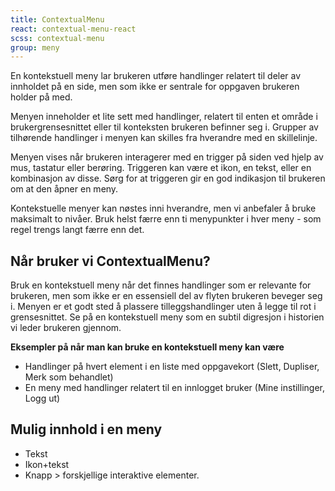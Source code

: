 ```yaml
---
title: ContextualMenu
react: contextual-menu-react
scss: contextual-menu
group: meny
---
```



<Ingress>
    En kontekstuell meny lar brukeren utføre handlinger relatert til deler av innholdet på en side, men som ikke er
    sentrale for oppgaven brukeren holder på med.
</Ingress>

<ComponentExample
    component={ContextualMenuExample}
    codeExample={contextualMenuExampleCode}
    knobs={contextualMenuExampleKnobs}
/>

Menyen inneholder et lite sett med handlinger, relatert til enten et område i bruker&shy;grensesnittet eller til konteksten brukeren befinner seg i. Grupper av tilhørende handlinger i menyen kan skilles fra hverandre med en skille&shy;linje.

Menyen vises når brukeren interagerer med en trigger på siden ved hjelp av mus, tastatur eller berøring. Triggeren kan være et ikon, en tekst, eller en kombinasjon av disse. Sørg for at triggeren gir en god indikasjon til brukeren om at den åpner en meny.

Kontekstuelle menyer kan nøstes inni hverandre, men vi anbefaler å bruke maksimalt to nivåer. Bruk helst færre enn ti menypunkter i hver meny - som regel trengs langt færre enn det.

## Når bruker vi ContextualMenu?

Bruk en kontekstuell meny når det finnes handlinger som er relevante for brukeren, men som ikke er en essensiell del av flyten brukeren beveger seg i. Menyen er et godt sted å plassere tilleggs&shy;handlinger uten å legge til rot i grense&shy;snittet. Se på en kontekstuell meny som en subtil digresjon i historien vi leder brukeren gjennom.

**Eksempler på når man kan bruke en kontekstuell meny kan være**

-   Handlinger på hvert element i en liste med oppgave&shy;kort (Slett, Dupliser, Merk som behandlet)
-   En meny med handlinger relatert til en innlogget bruker (Mine instillinger, Logg ut)

## Mulig innhold i en meny

-   Tekst
-   Ikon+tekst
-   Knapp > forskjellige interaktive elementer.
